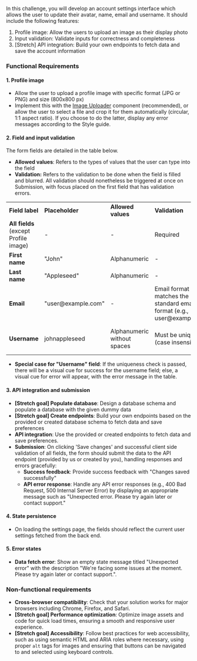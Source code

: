 In this challenge, you will develop an account settings interface which allows the user to update their avatar, name, email and username. It should include the following features:

1. Profile image: Allow the users to upload an image as their display photo
2. Input validation: Validate inputs for correctness and completeness
3. [Stretch] API integration: Build your own endpoints to fetch data and save the account information

### Functional Requirements

#### 1. Profile image

- Allow the user to upload a profile image with specific format (JPG or PNG) and size (800x800 px)
- Implement this with the [Image Uploader](/projects/challenges/image-uploader) component (recommended), or allow the user to select a file and crop it for them automatically (circular, 1:1 aspect ratio). If you choose to do the latter, display any error messages according to the Style guide.

#### 2. Field and input validation

The form fields are detailed in the table below.

- **Allowed values**: Refers to the types of values that the user can type into the field
- **Validation:** Refers to the validation to be done when the field is filled and blurred. All validation should nonetheless be triggered at once on Submission, with focus placed on the first field that has validation errors.

<table>
  <tr>
    <td>
      <strong>Field label</strong>
    </td>
    <td>
      <strong>Placeholder</strong>
    </td>
    <td>
      <strong>Allowed values</strong>
    </td>
    <td>
      <strong>Validation</strong>
    </td>
    <td>
      <strong>Validation message</strong>
    </td>
  </tr>
  <tr>
    <td>
      <strong>All fields </strong>(except Profile image)
    </td>
    <td>-</td>
    <td>-</td>
    <td>Required</td>
    <td>"[Field name] is required"</td>
  </tr>
  <tr>
    <td>
      <strong>First name</strong>
    </td>
    <td>"John"</td>
    <td>Alphanumeric</td>
    <td>-</td>
    <td>-</td>
  </tr>
  <tr>
    <td>
      <strong>Last name</strong>
    </td>
    <td>"Appleseed"</td>
    <td>Alphanumeric</td>
    <td>-</td>
    <td>-</td>
  </tr>
  <tr>
    <td>
      <strong>Email</strong>
    </td>
    <td>"user@example.com"</td>
    <td>-</td>
    <td>
      Email format matches the standard email format (e.g., user@example.com)
    </td>
    <td>"Please enter a valid email address."</td>
  </tr>
  <tr>
    <td>
      <strong>Username</strong>
    </td>
    <td>johnappleseed</td>
    <td>Alphanumeric without spaces</td>
    <td>Must be unique (case insensitive)</td>
    <td>"[username] already exists"</td>
  </tr>
</table>

- **Special case for "Username" field**: If the uniqueness check is passed, there will be a visual cue for success for the username field; else, a visual cue for error will appear, with the error message in the table.

#### 3. API integration and submission

- **[Stretch goal] Populate database**: Design a database schema and populate a database with the given dummy data
- **[Stretch goal] Create endpoints**: Build your own endpoints based on the provided or created database schema to fetch data and save preferences
- **API integration**: Use the provided or created endpoints to fetch data and save preferences.
- **Submission**: On clicking 'Save changes' and successful client side validation of all fields, the form should submit the data to the API endpoint (provided by us or created by you), handling responses and errors gracefully:
  - **Success feedback**: Provide success feedback with "Changes saved successfully"
  - **API error response**: Handle any API error responses (e.g., 400 Bad Request, 500 Internal Server Error) by displaying an appropriate message such as "Unexpected error. Please try again later or contact support."

#### 4. State persistence

- On loading the settings page, the fields should reflect the current user settings fetched from the back end.

#### 5. Error states

- **Data fetch error**: Show an empty state message titled "Unexpected error" with the description "We're facing some issues at the moment. Please try again later or contact support.".

### Non-functional requirements

- **Cross-browser compatibility**: Check that your solution works for major browsers including Chrome, Firefox, and Safari.
- **[Stretch goal] Performance optimization**: Optimize image assets and code for quick load times, ensuring a smooth and responsive user experience.
- **[Stretch goal] Accessibility**: Follow best practices for web accessibility, such as using semantic HTML and ARIA roles where necessary, using proper `alt` tags for images and ensuring that buttons can be navigated to and selected using keyboard controls.

